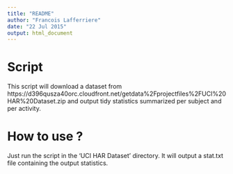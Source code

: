 ```yaml
---
title: "README"
author: "Francois Lafferriere"
date: "22 Jul 2015"
output: html_document
---
```


# Script

This script will download a dataset from https://d396qusza40orc.cloudfront.net/getdata%2Fprojectfiles%2FUCI%20HAR%20Dataset.zip  and output tidy statistics summarized per subject and per activity.

# How to use ?
Just run the script in the 'UCI HAR Dataset' directory. It will output a stat.txt file containing the output statistics.

